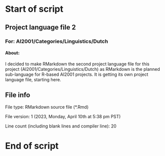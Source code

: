 # Start of script

## Project language file 2

### For: AI2001/Categories/Linguistics/Dutch

#### About:

I decided to make RMarkdown the second project language file for this project (AI2001/Categories/Linguistics/Dutch) as RMarkdown is the planned sub-language for R-based AI2001 projects. It is getting its own project language file, starting here.

## File info

File type: RMarkdown source file (*.Rmd)

File version: 1 (2023, Monday, April 10th at 5:38 pm PST)

Line count (including blank lines and compiler line): 20

# End of script
